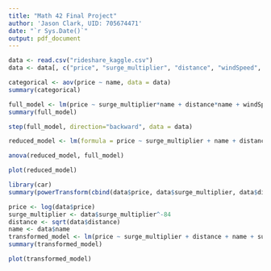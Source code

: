 ```yaml
---
title: "Math 42 Final Project"
author: 'Jason Clark, UID: 705674471'
date: "`r Sys.Date()`"
output: pdf_document
---
```


```r
data <- read.csv("rideshare_kaggle.csv")
data <- data[, c("price", "surge_multiplier", "distance", "windSpeed", "humidity", "name", "temperature", "precipIntensity", "visibility")]
```

```r
categorical <- aov(price ~ name, data = data)
summary(categorical)
```

```r
full_model <- lm(price ~ surge_multiplier*name + distance*name + windSpeed*name + humidity*name + temperature*name + precipIntensity*name + visibility*name, data = data)
summary(full_model)
```

```r
step(full_model, direction="backward", data = data)
```

```r
reduced_model <- lm(formula = price ~ surge_multiplier + name + distance + surge_multiplier:name + name:distance, data = data)

anova(reduced_model, full_model)
```

```r
plot(reduced_model)
```

```r
library(car)
summary(powerTransform(cbind(data$price, data$surge_multiplier, data$distance)~1))
```

```r
price <- log(data$price)
surge_multiplier <- data$surge_multiplier^-84
distance <- sqrt(data$distance)
name <- data$name
transformed_model <- lm(price ~ surge_multiplier + distance + name + surge_multiplier:name + distance:name)
summary(transformed_model)
```

```r
plot(transformed_model)
```